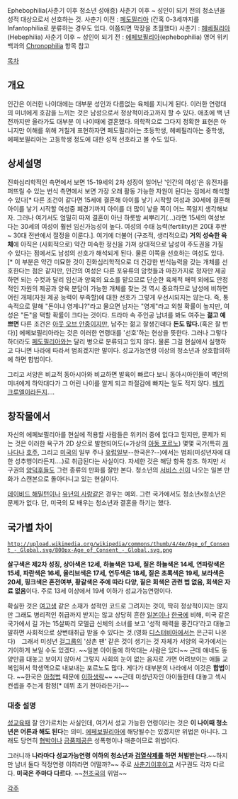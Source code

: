 Ephebophilia(사춘기 이후 청소년 성애증)
사춘기 이후 ~ 성인이 되기 전의 청소년을 성적 대상으로서 선호하는 것.
사춘기 이전 : [[페도필리아]] (간혹 0-3세까지를 Infantophilia로 분류하는 경우도 있다. 이쯤되면 막장을 초월했다)
사춘기 : [[헤베필리아]](Hebephilia)
사춘기 이후 ~ 성인이 되기 전 : [[에페보필리아]](ephebophilia)
영어 위키백과의 [http://en.wikipedia.org/wiki/Chronophilia Chronophilia] 항목 참고

[[목차]]

== 개요 ==
인간은 이러한 나이대에는 대부분 성인과 다름없는 육체를 지니게 된다. 이러한 연령대의 미녀에게 호감을 느끼는 것은 남성으로서 정상적이라고까지 할 수 있다. 애초에 백 년 전까지만 올라가도 대부분 이 나이때에 결혼했다. 의학적으로 그다지 정확한 표현은 아니지만 이해를 위해 거칠게 표현하자면 페도필리아는 초등학생, 헤베필리아는 중학생, 에페보필리아는 고등학생 정도에 대한 성적 선호라고 볼 수도 있다. 

== 상세설명 ==
진화심리학적인 측면에서 보면 15-19세의 2차 성징이 일어난 '인간의 여성'은 유전자를 퍼뜨릴 수 있는 번식 측면에서 보면 가장 오래 활동 가능한 자원이 된다는 점에서 해석할 수 있다[* 다른 조건이 같다면 15세에 결혼해 아이를 낳기 시작할 여성과 30세에 결혼해 아이를 낳기 시작할 여성중 폐경기까지 아이를 더 많이 낳을 쪽이 어느 쪽일지 생각해보자. 그러나 여기서도 엄밀히 따져 결혼이 아닌 하룻밤 씨뿌리기(…)라면 15세의 여성보다는 30세의 여성이 훨씬 임신가능성이 높다. 여성의 수태 능력(fertility)은 20대 후반~ 30대 전반에서 절정을 이룬다.]. 여기에 더불어 (구조적, 생리적으로) '''거의 성숙한 육체'''에 아직은 (사회적으로) 약간 미숙한 정신을 가져 상대적으로 남성이 주도권을 가질 수 있다는 점에서도 남성의 선호가 해석되게 된다. 물론 이쪽을 선호하는 여성도 있다. [* 이 부분은 약간 미묘한 것이 진화심리학적으로 더 건강한 번식능력을 갖는 개체를 선호한다는 점은 같지만, 인간의 여성은 다른 포유류의 암컷들과 마찬가지로 정자만 제공하면 되는 수컷과 달리 임신과 양육의 요소를 맡으므로 단순한 육체적 매력 외에도 안정적인 자원의 제공과 양육 분담이 가능한 개체를 찾는 것 역시 중요하므로 남성에 비하면 어린 개체(자원 제공 능력이 부족할)에 대한 선호가 그렇게 우선시되지는 않는다. 즉, 통속적으로 말해 "돈이냐 영계냐?"라고 물으면 남자는 "영계"라고 외칠 확률이 높지만, 여성은 "돈"을 택할 확률이 크다는 것이다. 드라마 속 주인공 남녀를 봐도 여주는 '''젊고 예쁘면''' 다른 조건은 [[아웃 오브 안중]]이지만, 남주는 젊고 잘생긴데다 '''돈도 많다.'''(혹은 잘 번다)] 에페보필리아라는 것은 이러한 연령대를 '선호'하는 현상을 뜻한다. 그러나 그렇다 하더라도 [[페도필리아]]와는 달리 병으로 분류되고 있지 않다. 물론 그걸 현실에서 실행하고 다니면 나라에 따라서 범죄겠지만 말이다. 성교가능연령 이상의 청소년과 상호합의하에 하면 합법이다.

그리고 서양은 비교적 동아시아와 비교하면 발육이 빠르다 보니 동아시아인들이 벽안의 미녀에게 하악대다가 그 어린 나이를 알게 되고 좌절감에 빠지는 일도 적지 않다. [[베키 크루엘]]이라든지…. 

== 창작물에서 ==
자신의 에페보필리아를 현실에 적용할 사람들은 위키러 중에 없다고 믿지만, 문제가 되는 것은 이러한 욕구가 2D 상으로 발현되어도(=가상의 [[아동 포르노]]) 몇몇 국가(특히 [[캐나다]]나 [[호주]], 그리고 [[미국]]의 일부 주나 [[유럽]]일부--한국은?--)에서는 범죄(미성년자에 대한 성추행이라든지….)로 취급된다는 사실이다. 자세한 것은 해당 항목 참조. 하지만 서구권의 [[양덕후]]들도 그런 종류의 만화를 잘만 본다. 청소년의 [[서비스 신]]이 나오는 일본 만화가 스캔본으로 돌아다니고 있는 현실이다.

[[데이비드 해밀턴]]이나 [[유년의 사랑]]같은 경우는 예외. 그런 국가에서도 청소년x청소년은 문제가 없다. 단, 미국의 모 배우는 청소년과 결혼을 하기는 했다.

== 국가별 차이 ==
 http://upload.wikimedia.org/wikipedia/commons/thumb/4/4e/Age_of_Consent_-_Global.svg/800px-Age_of_Consent_-_Global.svg.png

'''살구색은 제2차 성징, 상아색은 12세, 하늘색은 13세, 짙은 하늘색은 14세, 연파랑색은 15세, 파란색은 16세, 올리브색은 17세, 연두색은 18세, 짙은 초록색은 19세, 보라색은 20세, 핑크색은 혼전여부, 황갈색은 주에 따라 다양, 짙은 회색은 관련 법 없음, 회색은 자료 없음'''이다. 주로 13세 이상에서 19세 이하가 성교가능연령이다.

확실한 것은 [[여고생]] 같은 소재가 성적인 코드로 그려지는 것이, 딱히 정상적이지는 않지만 그래도 병리적인 취급까지 받지는 않고 상당히 흔한 [[일본]]이나 [[한국]]에 비해, 미국 같은 국가에서 길 가는 15살짜리 모델급 신체의 소녀를 보고 '성적 매력을 풍긴다'라고 대놓고 말하면 사회적으로 상변태취급 받을 수 있다는 것.(영화 [[디스터비아]]에서는 은근히 나온다)　그래서 미성년 [[걸그룹]]의 '삼촌 팬' 같은 것이 생기는 것 자체가 서양의 국가에서는 기이하게 보일 수도 있겠다. ~~일본 아이돌에 하악대는 사람은 있다~~ 근데 얘네도 동양만큼 대놓고 보이지 않아서 그렇지 사회의 눈이 없는 음지로 가면 어려보이는 애들 교복입혀서 학생역으로 내보내는 포르노도 많다. 게다가 대부분의 나라에서 이것은 '''합법'''이다. ~~한국은 [[아청법]] 때문에 [[이하생략]]~~ ~~근데 미성년자인 아이돌한테 대놓고 섹시컨셉을 주는게 함정[* 데뷔 초기 현아라든가]~~

=== 대충 설명 ===
[[성교육]]때 잘 안가르치는 사실인데, 여기서 성교 가능한 연령이라는 것은 '''이 나이때 청소년은 어른과 해도 된다'''는 의미. [[에페보필리아]]에 해당될수는 있겠지만 위법은 아니다. 그래도 당연히 [[협박]]이나 [[금품]]제공은 성폭행이나 매춘이므로 위법이다. 

그러니까 '''나라마다 성교가능연령 이하의 청소년과 [[검열삭제]]를 하면 처벌받는다'''.~~하지만 남녀 둘다 적정연령 이하라면 어떨까?~~ 주로 [[사춘기]]이후이고 서구권도 각자 다르다. '''미국은 주마다 다르다'''. ~~[[천조국]]의 위엄~~

[[각주]]
